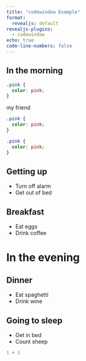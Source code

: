 ```yaml
---
title: "codewindow Example"
format:
  revealjs: default
revealjs-plugins:
  - codewindow
echo: true
code-line-numbers: false
---
```


## In the morning

::: {.codewindow}
```scss
.pink {
  color: pink;
}
```
:::

my friend

::: {.codewindow .sass}
```scss
.pink {
  color: pink;
}
```
:::

::: {.codewindow width="50%"}
```scss
.pink {
  color: pink;
}
```
:::


## Getting up

- Turn off alarm
- Get out of bed

## Breakfast

- Eat eggs
- Drink coffee

# In the evening

## Dinner

- Eat spaghetti
- Drink wine

## Going to sleep

- Get in bed
- Count sheep

```r
1 + 1
```

